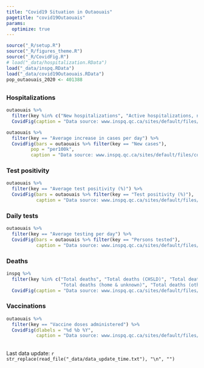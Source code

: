 ```yaml
---
title: "Covid19 Situation in Outaouais"
pagetitle: "covid19Outaouais"
params: 
  optimize: true
---
```


```r
source("_R/setup.R")
source("_R/figures_theme.R")
source("_R/CovidFig.R")
# load("_data/hospitalization.RData")
load("_data/inspq.RData")
load("_data/covid19Outaouais.RData")
pop_outaouais_2020 <- 401388
```

## {.tabset .tabset-fade .tabset-pills}

### Hospitalizations
```r
outaouais %>% 
  filter(key %in% c("New hospitalizations", "Active hospitalizations, non-ICU", "Active hospitalizations, ICU")) %>%
  CovidFig(caption = "Data source: www.inspq.qc.ca/sites/default/files/covid/donnees/covid19-hist.csv &\n www.donneesquebec.ca/recherche/dataset/covid-19-portrait-quotidien-des-hospitalisations")
```

<!-- ### New cases -->
```r
outaouais %>% 
  filter(key == "Average increase in cases per day") %>%
  CovidFig(bars = outaouais %>% filter(key == "New cases"),
         pop = "per100k",
         caption = "Data source: www.inspq.qc.ca/sites/default/files/covid/donnees/covid19-hist.csv")
```

### Test positivity
```r
outaouais %>% 
  filter(key == "Average test positivity (%)") %>%
  CovidFig(bars = outaouais %>% filter(key == "Test positivity (%)"),
           caption = "Data source: www.inspq.qc.ca/sites/default/files/covid/donnees/covid19-hist.csv")
```

### Daily tests
```r
outaouais %>% 
  filter(key == "Average testing per day") %>%
  CovidFig(bars = outaouais %>% filter(key == "Persons tested"),
           caption = "Data source: www.inspq.qc.ca/sites/default/files/covid/donnees/covid19-hist.csv")
```

### Deaths
```r
inspq %>% 
  filter(key %in% c("Total deaths", "Total deaths (CHSLD)", "Total deaths (RPA)", 
                    "Total deaths (home & unknown)", "Total deaths (other)")) %>%
  CovidFig(caption = "Data source: www.inspq.qc.ca/sites/default/files/covid/donnees/covid19-hist.csv")
```

### Vaccinations
```r
outaouais %>% 
  filter(key == "Vaccine doses administered") %>%
  CovidFig(dlabels = "%d %b %Y",
           caption = "Data source: www.inspq.qc.ca/sites/default/files/covid/donnees/covid19-hist.csv")
```

##

Last data update: `r str_replace(read_file("_data/data_update_time.txt"), "\n", "")`
